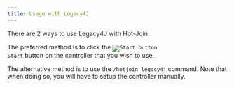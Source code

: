 ```yaml
---
title: Usage with Legacy4J
---
```

There are 2 ways to use Legacy4J with Hot-Join.

The preferred method is to click the <code><img width={20} height={20} src="https://raw.githubusercontent.com/Jab125/hot-join/refs/heads/develop/docs/.assets/item/hotjoin/start.png" title="Start button" /> Start</code> button on the controller that you wish to use.

The alternative method is to use the `/hotjoin legacy4j` command. Note that when doing so, you will have to setup the controller manually.
<ModAsset width={1000} location="hotjoin:legacy4jcontrollermethod" />